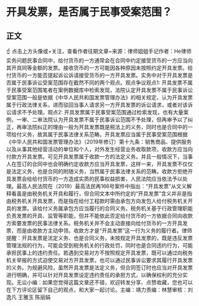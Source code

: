 # 开具发票，是否属于民事受案范围？
## 正文
☝ 点击上方头像或+关注，查看作者往期文章~来源：律师姐姐手记作者：He律师实务问题民事合同中，给付货币的一方通常会在合同中约定接受货币的一方应当向其开具同等金额的发票。接收货币的一方可能因各种原因未按照约定开具发票。给付货币的一方能否提起诉讼诉请接受货币的一方开具发票。实务中对于开具发票是否属于民事诉讼受案范围存在截然不同的两个观点。观点争议观点1: 开具发票不属于民事受案范围笔者在案例数据库中检索发现，法院认定开具发票不属于民事诉讼受案范围一般是依据《中华人民共和国发票管理办法》的相关规定，认为开具发票属于行政法律关系，进而驳回当事人请求另一方开具发票的诉讼请求，或者对该诉讼请求不予处理。观点2: 开具发票属于民事受案范围通过检索发现，也有大量案例，一审、二审法院认为开具发票不属于民事诉讼范围不予处理，但再审予以了纠正，再审法院纠正的理由一般为开具发票既是税法上的义务，同时也是合同中的一项给付义务，故其属于民事法律关系范畴。开具发票应当属于民事受案范围根据《中华人民共和国发票管理办法》（2019年修订）第十九条：销售商品、提供服务以及从事其他经营活动的单位和个人，对外发生经营业务收取款项，收款方应当向付款方开具发票。可见开具发票属于收款一方的法定义务。并且一般情况下，当事人在签订的合同中也会明确约定收款方应当开具发票，这样一来，开具发票不仅仅是法定义务，也是合同的附随义务，当然属于民事法律关系的范畴。收款方拒绝开具发票会给给付货币的一方造成实质的民事权益损害，人民法院应当依法予以处理。最高人民法院在（2019）最高法民再166号案件中指出：“开具发票”从文义解释看虽是由税务机关开具和履行，但合同文本中所约定的“开具发票”含义并非是指由税务机关开具发票，而是指在给付工程款时需由承包方向发包人给付税务机关开具的发票。该给付义务属承包方应当履行的合同义务。税务机关基于行政管理职能负责发票的开具、监管等职能，但并不能依此否定给付货币的一方依据合同向收款方索要发票的民事法律关系。税务机关并不会主动直接向给付货币的一方开具发票，而是由收款方主动申领。收款方才是“开具发票”这一行为义务的履行者。律师提醒：开具发票是法定义务、也是合同义务，未按规定开具发票的，既是违反发票管理法规的行为，可能会受到税务机关的行政处罚，同时也是合同违约行为，可能承担民事上的违约责任。若遇到交易对方不按照规定开具发票，既可以通过向税务机关举报的方式迫使交易对方开具发票，也可以通过民事诉讼要求其履行开具发票的义务。为规避风险，虽然开具发票是法定义务，但合同签订时也应当对开具发票进行明确，并可以针对开具发票设定违约责任的承担方式，以确保权利的充分实现。无讼小编：如果您觉得这篇文章还不错，欢迎转发分享、点赞收藏，您也可以在下方评论区留下自己的观点，和大家一起讨论。主编：靖力责编：林慧审核：刘逸凡 王雅玉 陈丽娟 